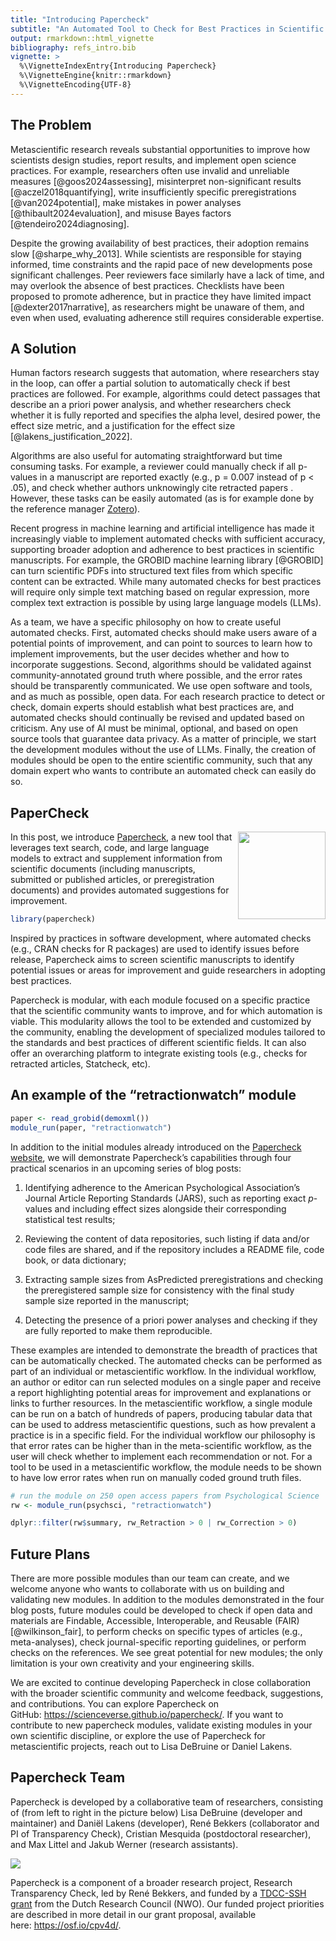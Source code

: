 ```yaml
---
title: "Introducing Papercheck"
subtitle: "An Automated Tool to Check for Best Practices in Scientific Articles"
output: rmarkdown::html_vignette
bibliography: refs_intro.bib
vignette: >
  %\VignetteIndexEntry{Introducing Papercheck}
  %\VignetteEngine{knitr::rmarkdown}
  %\VignetteEncoding{UTF-8}
---
```


## The Problem

Metascientific research reveals substantial opportunities to improve how scientists design studies, report results, and implement open science practices. For example, researchers often use invalid and unreliable measures [@goos2024assessing], misinterpret non-significant results [@aczel2018quantifying], write insufficiently specific preregistrations [@van2024potential], make mistakes in power analyses [@thibault2024evaluation], and misuse Bayes factors [@tendeiro2024diagnosing].

Despite the growing availability of best practices, their adoption remains slow [@sharpe_why_2013]. While scientists are responsible for staying informed, time constraints and the rapid pace of new developments pose significant challenges. Peer reviewers face similarly have a lack of time, and may overlook the absence of best practices. Checklists have been proposed to promote adherence, but in practice they have limited impact [@dexter2017narrative], as researchers might be unaware of them, and even when used, evaluating adherence still requires considerable expertise.

## A Solution

Human factors research suggests that automation, where researchers stay in the loop, can offer a partial solution to automatically check if best practices are followed. For example, algorithms could detect passages that describe an a priori power analysis, and whether researchers check whether it is fully reported and specifies the alpha level, desired power, the effect size metric, and a justification for the effect size [@lakens_justification_2022].

Algorithms are also useful for automating straightforward but time consuming tasks. For example, a reviewer could manually check if all p-values in a manuscript are reported exactly (e.g., p = 0.007 instead of p \< .05), and check whether authors unknowingly cite retracted papers . However, these tasks can be easily automated (as is for example done by the reference manager [Zotero](https://www.zotero.org/blog/retracted-item-notifications/)).

Recent progress in machine learning and artificial intelligence has made it increasingly viable to implement automated checks with sufficient accuracy, supporting broader adoption and adherence to best practices in scientific manuscripts. For example, the GROBID machine learning library [@GROBID] can turn scientific PDFs into structured text files from which specific content can be extracted. While many automated checks for best practices will require only simple text matching based on regular expression, more complex text extraction is possible by using large language models (LLMs).

As a team, we have a specific philosophy on how to create useful automated checks. First, automated checks should make users aware of a potential points of improvement, and can point to sources to learn how to implement improvements, but the user decides whether and how to incorporate suggestions. Second, algorithms should be validated against community-annotated ground truth where possible, and the error rates should be transparently communicated. We use open software and tools, and as much as possible, open data. For each research practice to detect or check, domain experts should establish what best practices are, and automated checks should continually be revised and updated based on criticism. Any use of AI must be minimal, optional, and based on open source tools that guarantee data privacy. As a matter of principle, we start the development modules without the use of LLMs. Finally, the creation of modules should be open to the entire scientific community, such that any domain expert who wants to contribute an automated check can easily do so.

## PaperCheck

![](../../logo.png){style="float:right; width: 10em;"}

In this post, we introduce [Papercheck](https://scienceverse.github.io/papercheck/), a new tool that leverages text search, code, and large language models to extract and supplement information from scientific documents (including manuscripts, submitted or published articles, or preregistration documents) and provides automated suggestions for improvement.

```r
library(papercheck)
```

Inspired by practices in software development, where automated checks (e.g., CRAN checks for R packages) are used to identify issues before release, Papercheck aims to screen scientific manuscripts to identify potential issues or areas for improvement and guide researchers in adopting best practices.

Papercheck is modular, with each module focused on a specific practice that the scientific community wants to improve, and for which automation is viable. This modularity allows the tool to be extended and customized by the community, enabling the development of specialized modules tailored to the standards and best practices of different scientific fields. It can also offer an overarching platform to integrate existing tools (e.g., checks for retracted articles, Statcheck, etc).

::: callout-note
## An example of the "retractionwatch" module

```r
paper <- read_grobid(demoxml())
module_run(paper, "retractionwatch")
```
:::

In addition to the initial modules already introduced on the [Papercheck website](https://scienceverse.github.io/papercheck/), we will demonstrate Papercheck's capabilities through four practical scenarios in an upcoming series of blog posts:

1.  Identifying adherence to the American Psychological Association's Journal Article Reporting Standards (JARS), such as reporting exact *p*-values and including effect sizes alongside their corresponding statistical test results;

2.  Reviewing the content of data repositories, such listing if data and/or code files are shared, and if the repository includes a README file, code book, or data dictionary;

3.  Extracting sample sizes from AsPredicted preregistrations and checking the preregistered sample size for consistency with the final study sample size reported in the manuscript;

4.  Detecting the presence of a priori power analyses and checking if they are fully reported to make them reproducible.

These examples are intended to demonstrate the breadth of practices that can be automatically checked. The automated checks can be performed as part of an individual or metascientific workflow. In the individual workflow, an author or editor can run selected modules on a single paper and receive a report highlighting potential areas for improvement and explanations or links to further resources. In the metascientific workflow, a single module can be run on a batch of hundreds of papers, producing tabular data that can be used to address metascientific questions, such as how prevalent a practice is in a specific field. For the individual workflow our philosophy is that error rates can be higher than in the meta-scientific workflow, as the user will check whether to implement each recommendation or not. For a tool to be used in a metascientific workflow, the module needs to be shown to have low error rates when run on manually coded ground truth files.

```r
# run the module on 250 open access papers from Psychological Science
rw <- module_run(psychsci, "retractionwatch")

dplyr::filter(rw$summary, rw_Retraction > 0 | rw_Correction > 0)
```

## Future Plans

There are more possible modules than our team can create, and we welcome anyone who wants to collaborate with us on building and validating new modules. In addition to the modules demonstrated in the four blog posts, future modules could be developed to check if open data and materials are Findable, Accessible, Interoperable, and Reusable (FAIR) [@wilkinson_fair], to perform checks on specific types of articles (e.g., meta-analyses), check journal-specific reporting guidelines, or perform checks on the references. We see great potential for new modules; the only limitation is your own creativity and your engineering skills.

We are excited to continue developing Papercheck in close collaboration with the broader scientific community and welcome feedback, suggestions, and contributions. You can explore Papercheck on GitHub: <https://scienceverse.github.io/papercheck/>. If you want to contribute to new papercheck modules, validate existing modules in your own scientific discipline, or explore the use of Papercheck for metascientific projects, reach out to Lisa DeBruine or Daniel Lakens.

## Papercheck Team

Papercheck is developed by a collaborative team of researchers, consisting of (from left to right in the picture below) Lisa DeBruine (developer and maintainer) and Daniël Lakens (developer), René Bekkers (collaborator and PI of Transparency Check), Cristian Mesquida (postdoctoral researcher), and Max Littel and Jakub Werner (research assistants).

![](papercheck_team.png)

Papercheck is a component of a broader research project, Research Transparency Check, led by René Bekkers, and funded by a [TDCC-SSH grant](https://tdcc.nl/tdcc-ssh-challenge-projects/research-transparency-check/) from the Dutch Research Council (NWO). Our funded project priorities are described in more detail in our grant proposal, available here: <https://osf.io/cpv4d/>.
